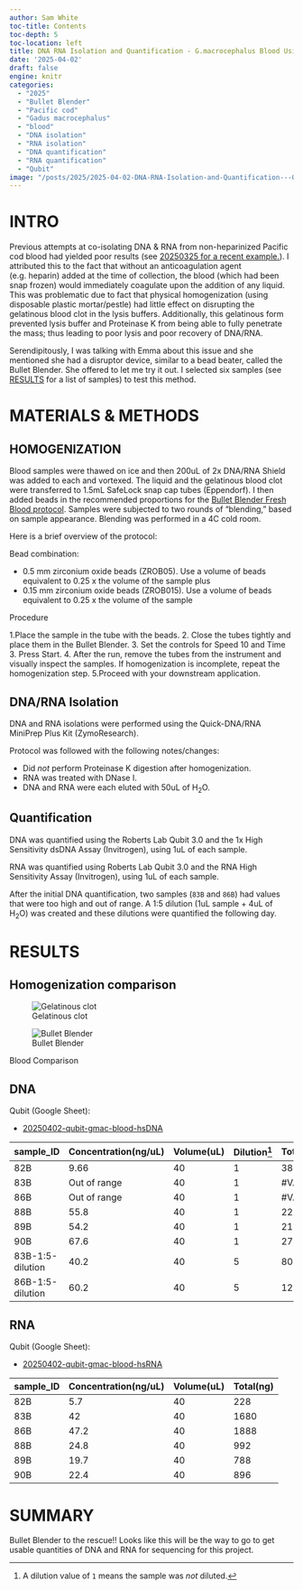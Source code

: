 ```yaml
---
author: Sam White
toc-title: Contents
toc-depth: 5
toc-location: left
title: DNA RNA Isolation and Quantification - G.macrocephalus Blood Using Bullet Blender and Zymo Quick DNA RNA MiniPrep Plut Kit
date: '2025-04-02'
draft: false
engine: knitr
categories: 
  - "2025"
  - "Bullet Blender"
  - "Pacific cod"
  - "Gadus macrocephalus"
  - "blood"
  - "DNA isolation"
  - "RNA isolation"
  - "DNA quantification"
  - "RNA quantification"
  - "Qubit"
image: "/posts/2025/2025-04-02-DNA-RNA-Isolation-and-Quantification---G.macrocephalus-Blood-Using-Bullet-Blender-and-Zymo-Quick-DNA-RNA-MiniPrep-Plut-Kit/20250402-gmac-tube-rack.jpg"
---
```

# INTRO

Previous attempts at co-isolating DNA & RNA from non-heparinized Pacific cod blood had yielded poor results (see [20250325 for a recent example.](../2025-03-25-DNA-and-RNA-Isolations-and-Quantification---G.macrocephalus-Blood-Using-Zymo-Quick-RNA-RNA-MiniPrep-Plus-Kit/index.qmd)). I attributed this to the fact that without an anticoagulation agent (e.g. heparin) added at the time of collection, the blood (which had been snap frozen) would immediately coagulate upon the addition of any liquid. This was problematic due to fact that physical homogenization (using disposable plastic mortar/pestle) had little effect on disrupting the gelatinous blood clot in the lysis buffers. Additionally, this gelatinous form prevented lysis buffer and Proteinase K from being able to fully penetrate the mass; thus leading to poor lysis and poor recovery of DNA/RNA.

Serendipitously, I was talking with Emma about this issue and she mentioned she had a disruptor device, similar to a bead beater, called the Bullet Blender. She offered to let me try it out. I selected six samples (see [RESULTS](#results) for a list of samples) to test this method.

# MATERIALS & METHODS

## HOMOGENIZATION

Blood samples were thawed on ice and then 200uL of 2x DNA/RNA Shield was added to each and vortexed. The liquid and the gelatinous blood clot were transferred to 1.5mL SafeLock snap cap tubes (Eppendorf). I then added beads in the recommended proportions for the [Bullet Blender Fresh Blood protocol](https://www.nextadvance.com/homogenization-protocols/classic/bloodfresh-76-43.html). Samples were subjected to two rounds of "blending," based on sample appearance. Blending was performed in a 4C cold room. 

Here is a brief overview of the protocol:

Bead combination:

- 0.5 mm zirconium oxide beads (ZROB05). Use a volume of beads equivalent to 0.25 x the volume of the sample plus
- 0.15 mm zirconium oxide beads (ZROB015). Use a volume of beads equivalent to 0.25 x the volume of the sample

Procedure

1.Place the sample in the tube with the beads.
2. Close the tubes tightly and place them in the Bullet Blender.
3. Set the controls for Speed 10 and Time 3. Press Start.
4. After the run, remove the tubes from the instrument and visually inspect the samples. If homogenization is incomplete, repeat the homogenization step.
5.Proceed with your downstream application.

## DNA/RNA Isolation

DNA and RNA isolations were performed using the Quick-DNA/RNA MiniPrep Plus Kit (ZymoResearch). 

::: {.callout-note}
Protocol was followed with the following notes/changes:

- Did _not_ perform Proteinase K digestion after homogenization.
- RNA was treated with DNase I.
- DNA and RNA were each eluted with 50uL of H<sub>2</sub>O.
:::

## Quantification

DNA was quantified using the Roberts Lab Qubit 3.0 and the 1x High Sensitivity dsDNA Assay (Invitrogen), using 1uL of each sample.

RNA was quantified using Roberts Lab Qubit 3.0 and the RNA High Sensitivity Assay (Invitrogen), using 1uL of each sample.

::: {.callout-note}
After the initial DNA quantification, two samples (`83B` and `86B`) had values that were too high and out of range. A 1:5 dilution (1uL sample + 4uL of H<sub>2</sub>O) was created and these dilutions were quantified the following day.
:::



# RESULTS

## Homogenization comparison

::: {#fig-blood layout-ncol=2}

![Gelatinous clot](./20250402-gmac-coagulated-blood-tube.jpg){#fig-clot fig-alt="Blood after resuspension in DNA/RNA Shield results in a gelatinous clot."}

![Bullet Blender](./20250402-gmac-blood-tube.jpg){#fig-blended fig-alt="Blood after homogenization using the Bullet Blender."}

Blood Comparison
:::

## DNA

Qubit (Google Sheet):

- [20250402-qubit-gmac-blood-hsDNA](https://docs.google.com/spreadsheets/d/1g2uYQXLy6cI3Iv27tfdkMIifpiC6AYjXrsXeOw_VcYs/edit?usp=sharing)

| sample_ID        | Concentration(ng/uL) | Volume(uL) | Dilution^[A dilution value of `1` means the sample was _not_ diluted.] | Total(ng) |
|------------------|----------------------|------------|------------------------------------------------------------------------|-----------|
| 82B              | 9.66                 | 40         | 1                                                                      | 386.4     |
| 83B              | Out of range         | 40         | 1                                                                      | #VALUE!   |
| 86B              | Out of range         | 40         | 1                                                                      | #VALUE!   |
| 88B              | 55.8                 | 40         | 1                                                                      | 2232      |
| 89B              | 54.2                 | 40         | 1                                                                      | 2168      |
| 90B              | 67.6                 | 40         | 1                                                                      | 2704      |
| 83B-1:5-dilution | 40.2                 | 40         | 5                                                                      | 8040      |
| 86B-1:5-dilution | 60.2                 | 40         | 5                                                                      | 12040     |



## RNA

Qubit (Google Sheet):

- [20250402-qubit-gmac-blood-hsRNA](https://docs.google.com/spreadsheets/d/1n6639brilSFOW7jvq7MLcq3ho4yhGw4QxAeDO1bXbuA/edit?usp=sharing)


| sample_ID | Concentration(ng/uL) | Volume(uL) | Total(ng) |
|-----------|----------------------|------------|-----------|
| 82B       | 5.7                  | 40         | 228       |
| 83B       | 42                   | 40         | 1680      |
| 86B       | 47.2                 | 40         | 1888      |
| 88B       | 24.8                 | 40         | 992       |
| 89B       | 19.7                 | 40         | 788       |
| 90B       | 22.4                 | 40         | 896       |

# SUMMARY

Bullet Blender to the rescue!! Looks like this will be the way to go to get usable quantities of DNA and RNA for sequencing for this project.